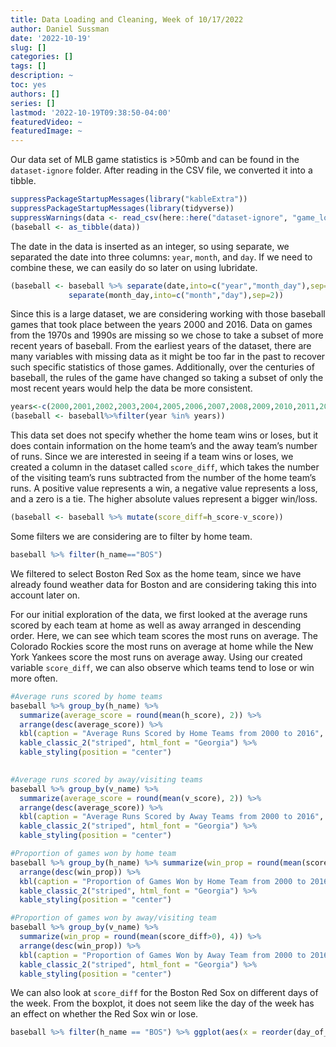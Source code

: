 ```yaml
---
title: Data Loading and Cleaning, Week of 10/17/2022
author: Daniel Sussman
date: '2022-10-19'
slug: []
categories: []
tags: []
description: ~
toc: yes
authors: []
series: []
lastmod: '2022-10-19T09:38:50-04:00'
featuredVideo: ~
featuredImage: ~
---
```



Our data set of MLB game statistics is >50mb and can be found in the `dataset-ignore` folder. After reading in the CSV file, we converted it into a tibble. 

```r
suppressPackageStartupMessages(library("kableExtra"))
suppressPackageStartupMessages(library(tidyverse))
suppressWarnings(data <- read_csv(here::here("dataset-ignore", "game_logs.csv"), col_types = cols(forefeit = col_character(), completion = col_character())))
(baseball <- as_tibble(data))
```

\n
\n

The date in the data is inserted as an integer, so using separate, we separated the date into three columns: `year`, `month`, and `day`. If we need to combine these, we can easily do so later on using lubridate.

```r
(baseball <- baseball %>% separate(date,into=c("year","month_day"),sep=4) %>% 
             separate(month_day,into=c("month","day"),sep=2))
```
             
\n
\n

Since this is a large dataset, we are considering working with those baseball games that took place between the years 2000 and 2016. Data on games from the 1970s and 1990s are missing so we chose to take a subset of more recent years of baseball. From the earliest years of the dataset, there are many variables with missing data as it might be too far in the past to recover such specific statistics of those games. Additionally, over the centuries of baseball, the rules of the game have changed so taking a subset of only the most recent years would help the data be more consistent.

```r
years<-c(2000,2001,2002,2003,2004,2005,2006,2007,2008,2009,2010,2011,2012,2013,2014,2015,2016)
(baseball <- baseball%>%filter(year %in% years))
```

\n
\n


This data set does not specify whether the home team wins or loses, but it does contain information on the home team's and the away team's number of runs. Since we are interested in seeing if a team wins or loses, we created a column in the dataset called `score_diff`, which takes the number of the visiting team's runs subtracted from the number of the home team's runs. A positive value represents a win, a negative value represents a loss, and a zero is a tie. The higher absolute values represent a bigger win/loss.

```r
(baseball <- baseball %>% mutate(score_diff=h_score-v_score))
```


\n
\n

Some filters we are considering are to filter by home team.

```r
baseball %>% filter(h_name=="BOS")
```

We filtered to select Boston Red Sox as the home team, since we have already found weather data for Boston and are considering taking this into account later on.

For our initial exploration of the data, we first looked at the average runs scored by each team at home as well as away arranged in descending order. Here, we can see which team scores the most runs on average. The Colorado Rockies score the most runs on average at home while the New York Yankees score the most runs on average away. Using our created variable `score_diff`, we can also observe which teams tend to lose or win more often. 

``` r
#Average runs scored by home teams
baseball %>% group_by(h_name) %>% 
  summarize(average_score = round(mean(h_score), 2)) %>% 
  arrange(desc(average_score)) %>% 
  kbl(caption = "Average Runs Scored by Home Teams from 2000 to 2016", align = "c", col.names = c("Home Team Name", "Average Runs Scored")) %>% 
  kable_classic_2("striped", html_font = "Georgia") %>% 
  kable_styling(position = "center")
  

#Average runs scored by away/visiting teams
baseball %>% group_by(v_name) %>% 
  summarize(average_score = round(mean(v_score), 2)) %>% 
  arrange(desc(average_score)) %>% 
  kbl(caption = "Average Runs Scored by Away Teams from 2000 to 2016", align = "c", col.names = c("Away Team Name", "Average Runs Scored")) %>% 
  kable_classic_2("striped", html_font = "Georgia") %>% 
  kable_styling(position = "center")

#Proportion of games won by home team
baseball %>% group_by(h_name) %>% summarize(win_prop = round(mean(score_diff>0), 4)) %>% 
  arrange(desc(win_prop)) %>% 
  kbl(caption = "Proportion of Games Won by Home Team from 2000 to 2016", align = "c", col.names = c("Home Team Name", "Proportion of Games Won")) %>% 
  kable_classic_2("striped", html_font = "Georgia") %>% 
  kable_styling(position = "center")

#Proportion of games won by away/visiting team
baseball %>% group_by(v_name) %>% 
  summarize(win_prop = round(mean(score_diff>0), 4)) %>% 
  arrange(desc(win_prop)) %>% 
  kbl(caption = "Proportion of Games Won by Away Team from 2000 to 2016", align = "c", col.names = c("Away Team Name", "Proportion of Games Won")) %>% 
  kable_classic_2("striped", html_font = "Georgia") %>% 
  kable_styling(position = "center")
```

We can also look at `score_diff` for the Boston Red Sox on different days of the week. From the boxplot, it does not seem like the day of the week has an effect on whether the Red Sox win or lose. 

```r
baseball %>% filter(h_name == "BOS") %>% ggplot(aes(x = reorder(day_of_week, score_diff), y = score_diff)) + geom_boxplot()
```


